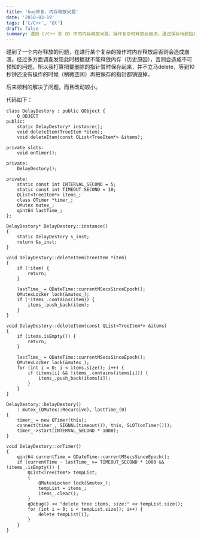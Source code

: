 ```yaml
---
title: 'bug修复，内存释放问题'
date: '2018-03-19'
tags: ['C/C++', 'Qt']
draft: false
summary: 遇到 C/C++ 和 Qt 中的内存释放问题，操作复杂时释放会崩溃。通过保存待删指针，10 秒空闲时销毁解决。代码中定义 DelayDestory 类，提供实例获取及删除操作方法，通过定时器控制删除时机。 
---
```


碰到了一个内存释放的问题，在进行某个复杂的操作时内存释放后否则会造成崩溃。经过多方面调查发现此时根据就不能释放内存（历史原因），否则会造成不可预知的问题。所以我打算把要删除的指针暂时保存起来，并不立马delete，等到10秒钟还没有操作的时候（稍微空闲）再把保存的指针都销毁掉。

后来顺利的解决了问题，而且改动较小。

代码如下：
```
class DelayDestory : public QObject {
	Q_OBJECT
public:
	static DelayDestory* instance();
	void deleteItem(TreeItem *item);
	void deleteItem(const QList<TreeItem*> &items);

private slots:
	void onTimer();

private:
	DelayDestory();

private:
	static const int INTERVAL_SECOND = 5;
	static const int TIMEOUT_SECOND = 10;
	QList<TreeItem*> items_;
	class QTimer *timer_;
	QMutex mutex_;
	qint64 lastTime_;
};
```

```
DelayDestory* DelayDestory::instance()
{
	static DelayDestory s_inst;
	return &s_inst;
}

void DelayDestory::deleteItem(TreeItem *item)
{
	if (!item) {
		return;
	}

	lastTime_ = QDateTime::currentMSecsSinceEpoch();
	QMutexLocker lock(&mutex_);
	if (!items_.contains(item)) {
		items_.push_back(item);
	}
}

void DelayDestory::deleteItem(const QList<TreeItem*> &items)
{
	if (items.isEmpty()) {
		return;
	}

	lastTime_ = QDateTime::currentMSecsSinceEpoch();
	QMutexLocker lock(&mutex_);
	for (int i = 0; i < items.size(); i++) {
		if (items[i] && !items_.contains(items[i])) {
			items_.push_back(items[i]);
		}
	}
}

DelayDestory::DelayDestory()
	: mutex_(QMutex::Recursive), lastTime_(0)
{
	timer_ = new QTimer(this);
	connect(timer_, SIGNAL(timeout()), this, SLOT(onTimer()));
	timer_->start(INTERVAL_SECOND * 1000);
}

void DelayDestory::onTimer()
{
	qint64 currentTime = QDateTime::currentMSecsSinceEpoch();
	if (currentTime - lastTime_ >= TIMEOUT_SECOND * 1000 && !items_.isEmpty()) {
		QList<TreeItem*> tempList;
		{
			QMutexLocker lock(&mutex_);
			tempList = items_;
			items_.clear();
		}
		qDebug() << "delete tree items, size:" << tempList.size();
		for (int i = 0; i < tempList.size(); i++) {
			delete tempList[i];
		}
	}
}
```